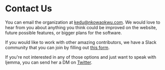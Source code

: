 
# Contact Us

You can email the organization at [kedu@nkowaokwu.com](mailto:kedu@nkowaokwu.com). We would love to hear from 
you about anything you think could be improved on the website, future possible features, or bigger plans for the software.

If you would like to work with other amazing contributors, we have a Slack community that you can join by filling out [this form](https://nkowaokwu.com/volunteer).

If you're not interested in any of those options and just want to speak with Ijemma, you can send her a DM on [Twitter](https://twitter.com/ijemmaohno).